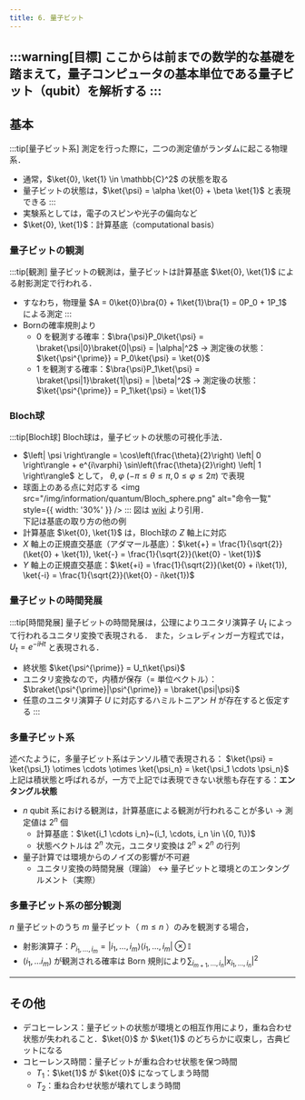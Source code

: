 ```yaml
---
title: 6. 量子ビット
---
```

:::warning[目標]
ここからは前までの数学的な基礎を踏まえて，**量子コンピュータの基本単位である量子ビット（qubit）を解析する**
:::
---
## 基本
:::tip[量子ビット系]
測定を行った際に，二つの測定値がランダムに起こる物理系．
- 通常，$\ket{0}, \ket{1} \in \mathbb{C}^2$ の状態を取る
- 量子ビットの状態は，$\ket{\psi} = \alpha \ket{0} + \beta \ket{1}$ と表現できる
:::
- 実験系としては，電子のスピンや光子の偏向など
- $\ket{0}, \ket{1}$：計算基底（computational basis）

### 量子ビットの観測
:::tip[観測]
量子ビットの観測は，量子ビットは計算基底 $\ket{0}, \ket{1}$ による射影測定で行われる．
- すなわち，物理量 $A = 0\ket{0}\bra{0} + 1\ket{1}\bra{1} = 0P_0 + 1P_1$ による測定
:::
- Bornの確率規則より
    - $0$ を観測する確率：$\bra{\psi}P_0\ket{\psi} = \braket{\psi|0}\braket{0|\psi} = |\alpha|^2$ 
    $\to$ 測定後の状態：$\ket{\psi^{\prime}} = P_0\ket{\psi} = \ket{0}$
    - $1$ を観測する確率：$\bra{\psi}P_1\ket{\psi} = \braket{\psi|1}\braket{1|\psi} = |\beta|^2$
    $\to$ 測定後の状態：$\ket{\psi^{\prime}} = P_1\ket{\psi} = \ket{1}$

### Bloch球
:::tip[Bloch球]
Bloch球は，量子ビットの状態の可視化手法．
- $\left| \psi \right\rangle = \cos\left(\frac{\theta}{2}\right) \left| 0 \right\rangle + 
e^{i\varphi} \sin\left(\frac{\theta}{2}\right) \left| 1 \right\rangle$ として，
$\theta, \varphi~(-\pi \leq \theta \leq \pi, 0 \leq \varphi \leq 2\pi)$ で表現
- 球面上のある点に対応する
<img src="/img/information/quantum/Bloch_sphere.png" alt="命令一覧" style={{ width: '30%' }} />
:::
図は [wiki](https://en.wikipedia.org/wiki/Bloch_sphere) より引用．  
下記は基底の取り方の他の例
- 計算基底 $\ket{0}, \ket{1}$ は，Bloch球の $Z$ 軸上に対応
- $X$ 軸上の正規直交基底（アダマール基底）：$\ket{+} = \frac{1}{\sqrt{2}}(\ket{0} + \ket{1}), \ket{-} = \frac{1}{\sqrt{2}}(\ket{0} - \ket{1})$
- $Y$ 軸上の正規直交基底：$\ket{+i} = \frac{1}{\sqrt{2}}(\ket{0} + i\ket{1}), \ket{-i} = \frac{1}{\sqrt{2}}(\ket{0} - i\ket{1})$

### 量子ビットの時間発展
:::tip[時間発展]
量子ビットの時間発展は，公理によりユニタリ演算子 $U_t$ によって行われるユニタリ変換で表現される．
また，シュレディンガー方程式では，$U_t = e^{-iHt}$ と表現される．
- 終状態 $\ket{\psi^{\prime}} = U_t\ket{\psi}$
- ユニタリ変換なので，内積が保存（= 単位ベクトル）：$\braket{\psi^{\prime}|\psi^{\prime}} = \braket{\psi|\psi}$
- 任意のユニタリ演算子 $U$ に対応するハミルトニアン $H$ が存在すると仮定する
:::

### 多量子ビット系
述べたように，多量子ビット系はテンソル積で表現される：
$\ket{\psi} = \ket{\psi_1} \otimes \cdots \otimes \ket{\psi_n} = \ket{\psi_1 \cdots \psi_n}$  
上記は積状態と呼ばれるが，一方で上記では表現できない状態も存在する：**エンタングル状態**
- $n$ qubit 系における観測は，計算基底による観測が行われることが多い $\to$ 測定値は $2^n$ 個
    - 計算基底：$\ket{i_1 \cdots i_n}~(i_1, \cdots, i_n \in \{0, 1\})$
    - 状態ベクトルは $2^n$ 次元，ユニタリ変換は $2^n \times 2^n$ の行列
- 量子計算では環境からのノイズの影響が不可避
    - ユニタリ変換の時間発展（理論） $\leftrightarrow$ 量子ビットと環境とのエンタングルメント（実際）

### 多量子ビット系の部分観測
$n$ 量子ビットのうち $m$ 量子ビット（ $m \leq n$ ）のみを観測する場合，
- 射影演算子：$P_{i_1, \dots, i_m} = \left| i_1, \dots, i_m \right\rangle \left\langle i_1, \dots, i_m \right| \otimes \mathbb{I}$
- $(i_1,…i_m)$ が観測される確率は Born 規則により$\sum_{i_{m+1},…,i_n} |x_{i_1,…,i_n}|^2$

---
## その他
- デコヒーレンス：量子ビットの状態が環境との相互作用により，重ね合わせ状態が失われること．$\ket{0}$ か $\ket{1}$ のどちらかに収束し，古典ビットになる
- コヒーレンス時間：量子ビットが重ね合わせ状態を保つ時間
    - $T_1$：$\ket{1}$ が $\ket{0}$ になってしまう時間
    - $T_2$：重ね合わせ状態が壊れてしまう時間